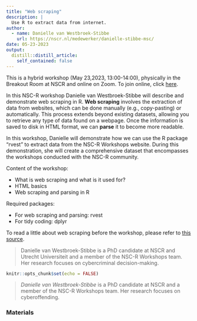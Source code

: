 ```yaml
---
title: "Web scraping"
description: |
  Use R to extract data from internet.
author:
  - name: Danielle van Westbroek-Stibbe
    url: https://nscr.nl/medewerker/danielle-stibbe-msc/
date: 05-23-2023
output:
  distill::distill_article:
    self_contained: false
---
```


This is a hybrid workshop (May 23,2023, 13:00-14:00), physically in the Breakout Room at NSCR and online on Zoom. To join online, click [here](https://us02web.zoom.us/j/82224521098?pwd=ZG1wbXp0VllLc29DdEZ2eVlhT0lKQT09).

In this NSC-R workshop Danielle van Westbroek-Stibbe will describe and demonstrate web scraping in R. **Web scraping** involves the extraction of data from websites, which can be done manually (e.g., copy-pasting) or automatically. This process extends beyond existing datasets, allowing you to retrieve any type of data found on a webpage. Once the information is saved to disk in HTML format, we can **parse** it to become more readable.

In this workshop, Danielle will demonstrate how we can use the R package "rvest" to extract data from the NSC-R Workshops website. During this demonstration, she will create a comprehensive dataset that encompasses the workshops conducted with the NSC-R community.

Content of the workshop:

  - What is web scraping and what is it used for? 
  - HTML basics
  - Web scraping and parsing in R

Required packages:

  - For web scraping and parsing: rvest
  - For tidy coding: dplyr

To read a little about web scraping before the workshop, please refer to [this source](https://www.zenrows.com/blog/web-scraping-r#is-r-good-for-web-scraping).




> Danielle van Westbroek-Stibbe is a PhD candidate at NSCR and Utrecht Universiteit and a member of the NSC-R Workshops team. Her research focuses on cybercriminal decision-making.



```r
knitr::opts_chunk$set(echo = FALSE)
```

> *Danielle van Westbroek-Stibbe* is a PhD candidate at NSCR and a member of the NSC-R Workshops team. Her research focuses on cyberoffending.

### Materials


